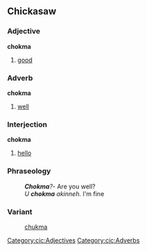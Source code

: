 ==Chickasaw==
===Adjective===
'''chokma'''
# [[good]]
===Adverb===
'''chokma'''
# [[well]]
===Interjection===
'''chokma'''
# [[hello]]

===Phraseology===
:'''''Chokma'''?''- Are you well?
:''U '''chokma''' akinneh.''  I'm fine

===Variant===
:[[chukma]]
[[Category:cic:Adjectives]]
[[Category:cic:Adverbs]]